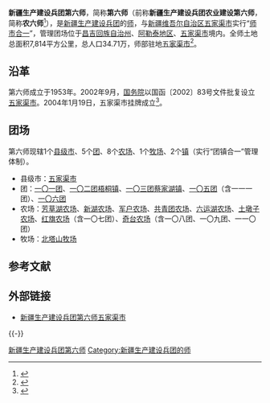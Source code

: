 {{Infobox PRCG
|机构名称=新疆生产建设兵团第六师
|标志1=National Emblem of the People's Republic of China (2).svg
|职位1=师（市）党委书记、政委
|人员1=[[宋宏利|宋宏利]]
|职位2=师（市）党委书记副书记、师（市）长
|人员2=[[莫拉力·阿不都满金|莫拉力·阿不都满金]]
|上级机构= [[新疆生产建设兵团|新疆生产建设兵团]]
|中共本级 = 中国共产党新疆生产建设兵团第六师五家渠市委员会
|本级纪检= 中国共产党新疆生产建设兵团第六师五家渠市纪律检查委员会
|本级监察= 新疆生产建设兵团第六师五家渠市监察委员会
|机构类型= 新疆生产建设兵团的师
|行政级别= 副地厅级
|成立时间= 1953年
|场所1= 师部
|地址1= [[新疆维吾尔自治区|新疆维吾尔自治区]][[五家渠市|五家渠市]]
|官网= {{URL|http://www.wjq.gov.cn/}}
}}

'''新疆生产建设兵团第六师'''，简称'''第六师'''（前称'''新疆生产建设兵团农业建设第六师'''，简称'''农六师'''<ref>{{cite web|title=新疆生产建设兵团农业师更名揭牌|url=http://www.chinadaily.com.cn/dfpd/xj/bwzg/2012-12/25/content_16053070.htm|date=2012-12-25|website=中国日报网|access-date=2020-07-24|archive-date=2020-09-10|archive-url=https://web.archive.org/web/20200910100202/https://www.chinadaily.com.cn/dfpd/xj/bwzg/2012-12/25/content_16053070.htm|dead-url=no}}</ref>），是[[新疆生产建设兵团|新疆生产建设兵团]]的[[师_(军队)|师]]，与[[新疆维吾尔自治区|新疆维吾尔自治区]][[五家渠市|五家渠市]]实行“[[师市合一|师市合一]]”，管理团场位于[[昌吉回族自治州|昌吉回族自治州]]、[[阿勒泰地区|阿勒泰地区]]、[[五家渠市|五家渠市]]境内。全师土地总面积7,814平方公里，总人口34.71万，师部驻地[[五家渠市|五家渠市]]<ref>{{cite web|title=第六师五家渠市|url=http://www.xjbt.gov.cn/c/2017-09-06/508062.shtml|date=2017-09-06|website=新疆生产建设兵团|access-date=2020-07-24|archive-date=2021-01-16|archive-url=https://web.archive.org/web/20210116015338/http://www.xjbt.gov.cn/c/2017-09-06/508062.shtml|dead-url=no}}</ref>。

== 沿革 ==
第六师成立于1953年。2002年9月，[[中华人民共和国国务院|国务院]]以国函〔2002〕83号文件批复设立[[五家渠市|五家渠市]]。2004年1月19日，五家渠市挂牌成立<ref>{{cite web|title=第六师概貌|url=http://www.wjq.gov.cn/sfgk/nlsgm/1334.htm|website=新疆生产建设兵团第六师五家渠市|access-date=2020-07-05|archive-date=2020-10-31|archive-url=https://web.archive.org/web/20201031150550/http://www.wjq.gov.cn/sfgk/nlsgm/1334.htm|dead-url=no}}</ref>。

== 团场 ==
第六师现辖1个[[县级市|县级市]]、5个[[團_(軍隊)|团]]、8个[[农场|农场]]、1个[[牧场|牧场]]、2个[[行政建制镇|镇]]（实行“团镇合一”管理体制）。
* 县级市：[[五家渠市|五家渠市]]
* 团：[[新疆生产建设兵团第六师一〇一团|一〇一团]]、[[新疆生产建设兵团第六师一〇二团|一〇二团梧桐镇]]、[[新疆生产建设兵团第六师一〇三团|一〇三团蔡家湖镇]]、[[新疆生产建设兵团第六师一〇五团|一〇五团]]（含一一一团）、[[新疆生产建设兵团第六师一〇六团|一〇六团]]
* 农场：[[新疆生产建设兵团第六师芳草湖农场|芳草湖农场]]、[[新疆生产建设兵团第六师新湖农场|新湖农场]]、[[新疆生产建设兵团第六师军户农场|军户农场]]、[[新疆生产建设兵团第六师共青团农场|共青团农场]]、[[新疆生产建设兵团第六师六运湖农场|六运湖农场]]、[[新疆生产建设兵团第六师土墩子农场|土墩子农场]]、[[新疆生产建设兵团第六师红旗农场|红旗农场]]（含一〇七团）、[[新疆生产建设兵团第六师奇台农场|奇台农场]]（含一〇八团、一〇九团、一一〇团）
* 牧场：[[新疆生产建设兵团第六师北塔山牧场|北塔山牧场]]

== 参考文献 ==
{{Reflist}}

== 外部链接 ==
* [http://www.wjq.gov.cn/ 新疆生产建设兵团第六师五家渠市] {{Wayback|url=http://www.wjq.gov.cn/ |date=20201026234915 }}

{{-}}
{{新疆生产建设兵团第六师}}
{{新疆生产建设兵团}}
{{中国人民解放军的师}}
[[Category:新疆生产建设兵团第六师|]]
[[Category:新疆生产建设兵团的师|Category:新疆生产建设兵团的师]]